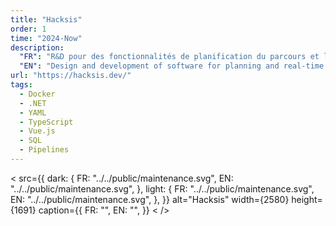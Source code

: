 ```yaml
---
title: "Hacksis"
order: 1
time: "2024-Now"
description:
  "FR": "R&D pour des fonctionnalités de planification du parcours et localisation en temps réel pour une flotte de plus de 3 000 véhicules"
  "EN": "Design and development of software for planning and real-time location on map for a fleet of over 3000 vehicles"
url: "https://hacksis.dev/"
tags: 
  - Docker
  - .NET
  - YAML
  - TypeScript
  - Vue.js
  - SQL
  - Pipelines
---
```


<
  src={{
    dark: {
      FR: "../../public/maintenance.svg",
      EN: "../../public/maintenance.svg",
    },
    light: {
      FR: "../../public/maintenance.svg",
      EN: "../../public/maintenance.svg",
    },
  }}
  alt="Hacksis"
  width={2580}
  height={1691}
  caption={{
    FR: "",
    EN: "",
  }}
< />